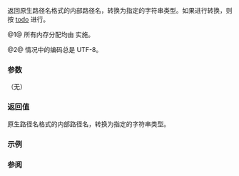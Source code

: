 {{cpp/experimental/fs/path/title|string,wstring,u8string,...}}
{{cpp/experimental/fs/path/navbar}}
{{dcl begin}}
{{dcl|num=1|since=fs_ts|1=
template&lt; class CharT, class Traits = std::char_traits&lt;CharT&gt;,
          class Alloc = std::allocator&lt;CharT&gt; &gt;
std::basic_string&lt;CharT,Traits,Alloc&gt;
    string( const Alloc&amp; a = Alloc() ) const;
}}
{{dcl rev begin|num=2|since=fs_ts}}
{{dcl| 
std::string string() const;
}}
{{dcl|
std::wstring wstring() const;
}}
{{dcl|
std::string u8string() const;
}}
{{dcl|
std::u16string u16string() const;
}}
{{dcl|
std::u32string u32string() const;
}}
{{dcl rev end}}
{{dcl end}}

返回原生路径名格式的内部路径名，转换为指定的字符串类型。如果进行转换，则按 [[todo]] 进行。

@1@ 所有内存分配均由 {{c|a}} 实施。

@2@ {{tt|u8string()}} 情况中的编码总是 UTF-8。

===参数===
（无）

===返回值===
原生路径名格式的内部路径名，转换为指定的字符串类型。

{{cpp/impldef exception}}

===示例===
{{include|cpp/experimental/fs/path/string_example}}

===参阅===
{{dsc begin}}
{{dsc inc|cpp/experimental/fs/path/dsc generic string}}
{{dsc end}}